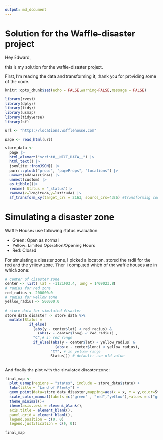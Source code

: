 ```yaml
---
output: md_document
---
```

# Solution for the Waffle-disaster project

Hey Edward, 

this is my solution for the waffle-disaster project.

First, I'm reading the data and transforming it, thank you for providing some of the code.


```r
knitr::opts_chunk$set(echo = FALSE,warning=FALSE,message = FALSE)

library(rvest)
library(dplyr)
library(tidyr)
library(usmap)
library(tidyverse)
library(sf)

```


```r

url <- "https://locations.wafflehouse.com" 

page <- read_html(url)

store_data <- 
  page |> 
  html_element("script#__NEXT_DATA__") |> 
  html_text() |> 
  jsonlite::fromJSON() |>
  purrr::pluck("props", "pageProps", "locations") |>
  unnest(addressLines) |>
  unnest(custom) |> 
  as_tibble()|>
  rename( Status = "_status")|>
  rename(x=longitude,y=latitude) |> 
  sf_transform_xy(target_crs = 2163, source_crs=4326) #transforming coordinates for us-map

```

# Simulating a disaster zone

Waffle Houses use following status evaluation:

- Green: Open as normal
- Yellow: Limited Operation/Opening Hours
- Red: Closed

For simulating a disaster zone, I picked a location, stored the radii for the red and the yellow zone. Then I computed which of the waffle houses are in which zone:
```r

# center of disaster zone
center <- list( lat = -1121903.4, long = 1409023.8)	
# radius for red zone
red_radius <- 200000.0
# radius for yellow zone
yellow_radius <- 500000.0
 
# store data for simulated disaster
store_data_disaster <- store_data %>%
  mutate(Status =
           if_else(
             (abs(y - center$lat) < red_radius) &
               (abs(x - center$long) < red_radius) ,
             "C",# in red range
             if_else((abs(y - center$lat) < yellow_radius) &
                       (abs(x - center$long) < yellow_radius),
                     "CT", # in yellow range
                     Status))) # default: use old value
         
```

And finally the plot with the simulated disaster zone:
  
```r

final_map <-
  plot_usmap(regions = "states", include = store_data$state) +
  labs(title = "Land of Plenty") + 
  geom_point(data=store_data_disaster,mapping=aes(x = x, y = y,color=Status), size = 1) +
  scale_color_manual(labels =c("green" , "red","yellow"),values = c("green" , "red","yellow")) +
  theme_minimal()+
  theme(axis.text = element_blank(),
  axis.title = element_blank(),
  panel.grid = element_blank(),
  legend.position = c(0, 0),
  legend.justification = c(0, 0))

final_map
```

